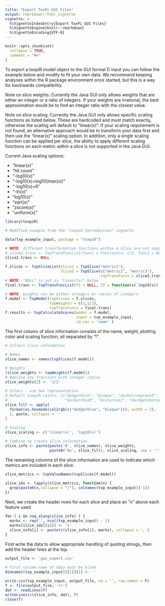 ```yaml
---
title: "Export ToxPi GUI Files"
output: rmarkdown::html_vignette
vignette: >
  %\VignetteIndexEntry{Export ToxPi GUI Files}
  %\VignetteEngine{knitr::rmarkdown}
  %\VignetteEncoding{UTF-8}
---
```

<style type="text/css">

h1.title {
  font-size: 28px;
}
h1 { /* Header 1 */
  font-size: 20px;
}
h2 { /* Header 2 */
    font-size: 20px;
}
h3 { /* Header 3 */
  font-size: 18px;
}
h4 { /* Header 4 */
  font-size: 16px;
   color: DarkBlue;
}
code.r{ /* Code block */
    font-size: 12px;
}
</style>

```r
knitr::opts_chunk$set(
  collapse = TRUE,
  comment = "#>"
)
```

To export a toxpiR model object to the GUI format D input you can follow the example below and modify to fit your own data. We recommend keeping analyses within the R package environment once started, but this is a way for backwards compatibility.

Note on slice weights: Currently the Java GUI only allows weights that are either an integer or a ratio of integers. If your weights are irrational, the best approximation would be to find an integer ratio with the closest value.

Note on slice scaling: Currently the Java GUI only allows specific scaling functions as listed below. These are hardcoded and must match exactly, otherwise the scaling will default to "linear(x)". If your scaling requirement is not found, an alternative approach would be to transform your data first and then use the "linear(x)" scaling option. In addition, only a single scaling function can be applied per slice, the ability to apply different scaling functions on each metric within a slice is not supported in the Java GUI.

Current Java scaling options:

* "linear(x)"
* "hit count"
* "-log10(x)"
* "-log10(x)+log10(max(x))"
* "-log10(x)+6"
* "-ln(x)"
* "log10(x)"
* "sqrt(x)"
* "zscore(x)"
* "uniform(x)"

```r
library(toxpiR)

# Modified example from the "toxpiR Introduction" vignette

data(txp_example_input, package = "toxpiR")

# NOTE: different transformation functions within a slice are not supported, e.g.
# slice2.trans <- TxpTransFuncList(func1 = function(x) x^2, func2 = NULL)
slice2.trans <- NULL

f.slices <- TxpSliceList(Slice1 = TxpSlice("metric1"), 
                         Slice2 = TxpSlice(c("metric2", "metric3"), 
                                           txpTransFuncs = slice2.trans ))
# NOTE: "NULL" is set as "linear(x)" below
final.trans <- TxpTransFuncList(f1 = NULL, f2 = function(x) log10(x))

# NOTE: weights can be either integers or ratios of integers
f.model <- TxpModel(txpSlices = f.slices, 
                    txpWeights = c(1,1/2),
                    txpTransFuncs = final.trans)
f.results <- txpCalculateScores(model = f.model, 
                                input = txp_example_input,
                                id.var = 'name' )
```

The first column of slice information consists of the name, weight, plotting color and scaling function, all separated by "!".

```r

# Collect slice information

# Names
slice_names <- names(txpSlices(f.model))

# Weights
(slice_weights <- txpWeights(f.model))
# Replace any fractions with integer ratios
slice_weights[2] <- '1/2'

# Colors - use hex representation
# Default toxpiR colors: c("dodgerblue", "bisque", "darkolivegreen3",
#                          "darkorchid3", "mistyrose2", "darkgoldenrod1")
slice_fill <- apply(
  format(as.hexmode(col2rgb(c("dodgerblue", "bisque"))), width = 2),
  2, paste, collapse = ''
)

# Scaling
slice_scaling <- c('linear(x)', 'log10(x)')

# Combine to create slice information
slice_info <- paste(paste('#', slice_names), slice_weights,
                    paste0('0x', slice_fill), slice_scaling, sep = '!')
```

The remaining columns of the slice information are used to indicate which metrics are included in each slice.

```r
slice_metrics <- txpValueNames(txpSlices(f.model))

slice_idx <- lapply(slice_metrics, function(x) {
  grep(paste0(x,collapse = "|"), colnames(txp_example_input)[-1])
})
```

Next, we create the header rows for each slice and place an "x" above each feature used 

```r
for ( i in seq_along(slice_info) ) {
  marks <- rep('', ncol(txp_example_input) - 1)
  marks[slice_idx[[i]]] <- 'x'
  slice_info[i] <- paste(c(slice_info[i], marks), collapse = ',')
}
```

First write the data to allow appropriate handling of quoting strings, then add the header lines at the top.

```r
output_file <- 'gui_export.csv'

# First column name of data must be blank
dimnames(txp_example_input)[[2]][1] <- ''

write.csv(txp_example_input, output_file, na = '', row.names = F)
f <- file(output_file, 'r+')
dat <- readLines(f)
writeLines(c(slice_info, dat), f)
close(f)
```


